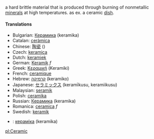 a hard brittle material that is produced through burning of nonmetallic [[mineral]]s at high temperatures. as ex. a ceramic [[dish]].

====Translations====

*Bulgarian: [[Керамика]] (keramika)
*Catalan: [[ceràmica]]
*Chinese: [[陶瓷]] ()
*Czech: [[keramica]]
*Dutch: [[keramiek]]
*German: [[Keramik]] ''f''
*Greek: [[Κεραμική]] (Keramiki)
*French: [[ceramique]]
*Hebrew: [[קרמיקה]] (keramiko)
*Japanese: [[セラミックス]] (keram&#299;kusu, keramiikusu)
*Malaysian: [[seramik]]
*Polish: [[ceramika]]
*Russian: [[Керамика]] (keramika)
*Romanica: [[ceramica]] ''f''
*Swedish: [[keramik]]
*{{uk}}: [[кераміка]] (keramika)

{{Wikipedia}}

[[pl:Ceramic]]